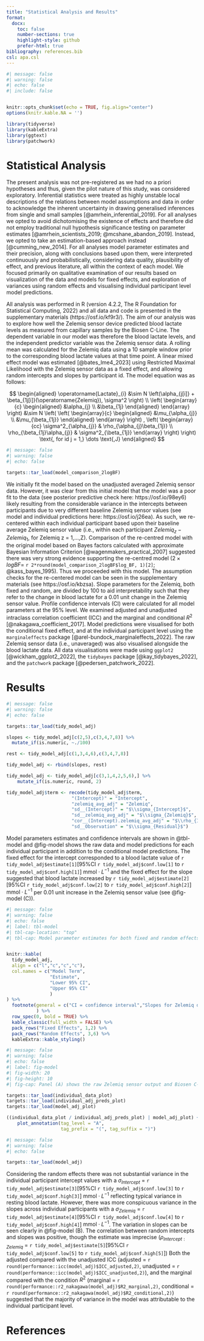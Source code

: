 ```yaml
---
title: "Statistical Analysis and Results"
format: 
  docx:
    toc: false
    number-sections: true
    highlight-style: github
    prefer-html: true
bibliography: references.bib
csl: apa.csl
---
```


```r
#| message: false
#| warning: false
#| echo: false
#| include: false


knitr::opts_chunk$set(echo = TRUE, fig.align="center")
options(knitr.kable.NA = '')

library(tidyverse)
library(kableExtra)
library(ggtext)
library(patchwork)

```

# Statistical Analysis

The present analysis was not pre-registered as we had no a priori hypotheses and thus, given the pilot nature of this study, was considered exploratory. Inferential statistics were treated as highly unstable local descriptions of the relations between model assumptions and data in order to acknowledge the inherent uncertainty in drawing generalised inferences from single and small samples [@amrhein_inferential_2019]. For all analyses we opted to avoid dichotomising the existence of effects and therefore did not employ traditional null hypothesis significance testing on parameter estimates [@amrhein_scientists_2019; @mcshane_abandon_2019]. Instead, we opted to take an estimation-based approach instead [@cumming_new_2014]. For all analyses model parameter estimates and their precision, along with conclusions based upon them, were interpreted continuously and probabilistically, considering data quality, plausibility of effect, and previous literature, all within the context of each model. We focused primarily on qualitative examination of our results based on visualization of the data and models for fixed effects, and exploration of variances using random effects and visualising individual participant level model predictions.

All analysis was performed in R (version 4.2.2, The R Foundation for Statistical Computing, 2022) and all data and code is presented in the supplementary materials (https://osf.io/kf9r3/). The aim of our analysis was to explore how well the Zelemiq sensor device predicted blood lactate levels as measured from capillary samples by the Biosen C-Line. The dependent variable in our model was therefore the blood lactate levels, and the independent predictor variable was the Zelemiq sensor data. A rolling mean was calculated for the Zelemiq data using a 10 sample window prior to the corresponding blood lactate values at that time point. A linear mixed effect model was estimated [@bates_lme4_2023] using Restricted Maximal Likelihood with the Zelemiq sensor data as a fixed effect, and allowing random intercepts and slopes by participant id. The model equation was as follows:

$$
\begin{aligned}
  \operatorname{Lactate}_{i}  &\sim N \left(\alpha_{j[i]} + \beta_{1j[i]}(\operatorname{Zelemiq}), \sigma^2 \right) \\    
\left(
  \begin{array}{c} 
    \begin{aligned}
      &\alpha_{j} \\
      &\beta_{1j}
    \end{aligned}
  \end{array}
\right)
  &\sim N \left(
\left(
  \begin{array}{c} 
    \begin{aligned}
      &\mu_{\alpha_{j}} \\
      &\mu_{\beta_{1j}}
    \end{aligned}
  \end{array}
\right)
, 
\left(
  \begin{array}{cc}
     \sigma^2_{\alpha_{j}} & \rho_{\alpha_{j}\beta_{1j}} \\ 
     \rho_{\beta_{1j}\alpha_{j}} & \sigma^2_{\beta_{1j}}
  \end{array}
\right)
 \right)
    \text{, for id j = 1,} \dots \text{,J}
\end{aligned}
$$

```r
#| message: false
#| warning: false
#| echo: false

targets::tar_load(model_comparison_2logBF)

```

We initially fit the model based on the unadjusted averaged Zelemiq sensor data. However, it was clear from this initial model that the model was a poor fit to the data (see posterior predictive check here: https://osf.io/98ey6) likely resulting from the considerable variance in the intercepts between participants due to very different baseline Zelemiq sensor values (see model and individual predictions here: https://osf.io/j26ea). As such, we re-centered within each individual participant based upon their baseline average Zelemiq sensor value (i.e., within each participant $Zelemiq_z-Zelemiq_1\text{, for Zelemiq z = 1,} \dots \text{,Z}$). Comparison of the re-centred model with the original model based on Bayes factors calculated with approximate Bayesian Information Criterion [@wagenmakers_practical_2007] suggested there was very strong evidence supporting the re-centred model ($2×logBF =$ `r 2*round(model_comparison_2logBF$log_BF, 1)[2]`; @kass_bayes_1995). Thus we proceeded with this model. The assumption checks for the re-centered model can be seen in the supplementary materials (see https://osf.io/kbzsa). Slope parameters for the Zelemiq, both fixed and random, are divided by 100 to aid interpretability such that they refer to the change in blood lactate for a 0.01 unit change in the Zelemiq sensor value. Profile confidence intervals (CI) were calculated for all model parameters at the 95% level. We examined adjusted and unadjusted intraclass correlation coefficient (ICC) and the marginal and conditional $R^2$ [@nakagawa_coefficient_2017]. Model predictions were visualised for both the conditional fixed effect, and at the individual participant level using the `marginaleffects` package [@arel-bundock_marginaleffects_2022]. The raw Zelemiq sensor data (i.e., unaveraged) was also visualised alongside the blood lactate data. All data visualisations were made using `ggplot2` [@wickham_ggplot2_2022], the `tidybayes` package [@kay_tidybayes_2022], and the `patchwork` package [@pedersen_patchwork_2022].

# Results

```r
#| message: false
#| warning: false
#| echo: false

targets::tar_load(tidy_model_adj)

slopes <- tidy_model_adj[c(2,5),c(3,4,7,8)] %>%
  mutate_if(is.numeric, ~./100)

rest <- tidy_model_adj[c(1,3,4,6),c(3,4,7,8)]

tidy_model_adj <- rbind(slopes, rest)

tidy_model_adj <- tidy_model_adj[c(3,1,4,2,5,6),] %>%
    mutate_if(is.numeric, round, 2)

tidy_model_adj$term <- recode(tidy_model_adj$term,
                        "(Intercept)" = "Intercept",
                        "zelemiq_avg_adj" = "Zelemiq",
                        "sd__(Intercept)" = "$\\sigma_{Intercept}$",  
                        "sd__zelemiq_avg_adj" = "$\\sigma_{Zelemiq}$",
                        "cor__(Intercept).zelemiq_avg_adj" = "$\\rho_{Intercept:Zelemiq}$",
                        "sd__Observation" = "$\\sigma_{Residual}$")

```

Model parameters estimates and confidence intervals are shown in @tbl-model and @fig-model shows the raw data and model predictions for each individual participant in addition to the conditional model predictions. The fixed effect for the intercept corresponded to a blood lactate value of `r tidy_model_adj$estimate[1]`[95%CI `r tidy_model_adj$conf.low[1]` to `r tidy_model_adj$conf.high[1]`] $\text{mmol}\cdot L^{-1}$ and the fixed effect for the slope suggested that blood lactate increased by `r tidy_model_adj$estimate[2]`[95%CI `r tidy_model_adj$conf.low[2]` to `r tidy_model_adj$conf.high[2]`] $\text{mmol}\cdot L^{-1}$ per 0.01 unit increase in the Zelemiq sensor value (see @fig-model (C)). 

```r
#| message: false
#| warning: false
#| echo: false
#| label: tbl-model 
#| tbl-cap-location: "top"
#| tbl-cap: Model parameter estimates for both fixed and random effects.


knitr::kable(
  tidy_model_adj,
  align = c("l","c","c","c"),
  col.names = c("Model Term",
                "Estimate",
                "Lower 95% CI",
                "Upper 95% CI"
                )
) %>%
  footnote(general = c("CI = confidence interval","Slopes for Zelemiq divided by 100 to aid interpretation such that they refer to the change in blood lactate for a 0.01 unit change in the Zelemiq sensor value")
           ) %>%
  row_spec(0, bold = TRUE) %>%
  kable_classic(full_width = FALSE) %>%
  pack_rows("Fixed Effects", 1,2) %>%
  pack_rows("Random Effects", 3,6) %>%
  kableExtra::kable_styling()

```

```r
#| message: false
#| warning: false
#| echo: false
#| label: fig-model 
#| fig-width: 20
#| fig-height: 10
#| fig-cap: Panel (A) shows the raw Zelemiq sensor output and Biosen C-Line blood lactate during the course of the incremental test where time has been normalised to 0-100% of the test duration with a locally estimated scatter smooth (LOESS) curve for each, panel (B) shows the individual participant level predicted values (thick lines) with 95% confidence intervals (ribbons) from the fitted model, and panel (C) shows the conditional model predicted values (thick lines) with 95% confidence intervals (ribbons). Individual points in each panel are the individual observed values of data.

targets::tar_load(individual_data_plot)
targets::tar_load(individual_adj_preds_plot)
targets::tar_load(model_adj_plot)

((individual_data_plot / individual_adj_preds_plot) | model_adj_plot) +
    plot_annotation(tag_level = "A",
                    tag_prefix = "(", tag_suffix = ")")
```
```r
#| message: false
#| warning: false
#| echo: false

targets::tar_load(model_adj)

```

Considering the random effects there was not substantial variance in the individual participant intercept values with a $\sigma_{Intercept}$ = `r tidy_model_adj$estimate[3]`[95%CI `r tidy_model_adj$conf.low[3]` to `r tidy_model_adj$conf.high[3]`] $\text{mmol}\cdot L^{-1}$ reflecting typical variance in resting blood lactate. However, there was more conspicuous variance in the slopes across individual participants with a $\sigma_{Zelemiq}$ = `r tidy_model_adj$estimate[4]`[95%CI `r tidy_model_adj$conf.low[4]` to `r tidy_model_adj$conf.high[4]`] $\text{mmol}\cdot L^{-1}$. The variation in slopes can be seen clearly in @fig-model (B). The correlation between random intercepts and slopes was positive, though the estimate was imprecise ($\rho_{Intercept:Zelemiq}$ = `r tidy_model_adj$estimate[5]`[95%CI `r tidy_model_adj$conf.low[5]` to `r tidy_model_adj$conf.high[5]`]) Both the adjusted compared with the unadjusted ICC (adjusted = `r round(performance::icc(model_adj)$ICC_adjusted,2)`, unadjusted = `r round(performance::icc(model_adj)$ICC_unadjusted,2)`), and the marginal compared with the condition $R^2$ (marginal = `r round(performance::r2_nakagawa(model_adj)$R2_marginal,2)`, conditional = `r round(performance::r2_nakagawa(model_adj)$R2_conditional,2)`) suggested that the majority of variance in the model was attributable to the individual participant level. 

# References
